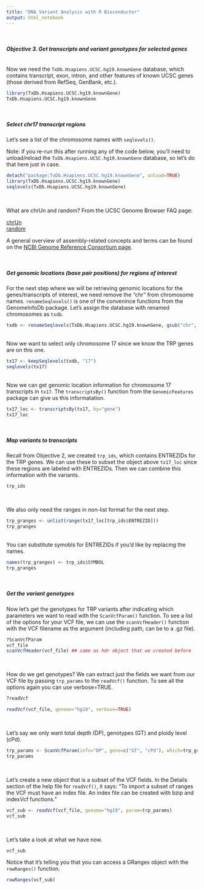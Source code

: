 ```yaml
---
title: "DNA Variant Analysis with R Bioconductor"
output: html_notebook
---
```


<br/>

#### *Objective 3. Get transcripts and variant genotypes for selected genes*

<br/>
Now we need the `TxDb.Hsapiens.UCSC.hg19.knownGene` database, which contains transcript, exon, intron, and other features of known UCSC genes (those derived from RefSeq, GenBank, etc.).
```r
library(TxDb.Hsapiens.UCSC.hg19.knownGene)
TxDb.Hsapiens.UCSC.hg19.knownGene
```


<br/>

##### Select chr17 transcript regions

Let's see a list of the chromosome names with `seqlevels()`.  

Note: if you re-run this after running any of the code below, you'll need to unload/reload the `TxDb.Hsapiens.UCSC.hg19.knownGene` database, so let's do that here just in case.
```r
detach("package:TxDb.Hsapiens.UCSC.hg19.knownGene", unload=TRUE)
library(TxDb.Hsapiens.UCSC.hg19.knownGene)
seqlevels(TxDb.Hsapiens.UCSC.hg19.knownGene)
```
<br/>

What are chrUn and random? From the UCSC Genome Browser FAQ page:   

[chrUn](https://genome.ucsc.edu/FAQ/FAQdownloads.html#download11)  
[random](https://genome.ucsc.edu/FAQ/FAQdownloads.html#download10)  


A general overview of assembly-related concepts and terms can be found on the [NCBI Genome Reference Consortium page](https://www.ncbi.nlm.nih.gov/grc/help/).

<br/>


##### Get genomic locations (base pair positions) for regions of interest


For the next step where we will be retrieving genomic locations for the genes/transcripts of interest, we need remove the "chr" from chromosome names. `renameSeqlevels()` is one of the convenince functions from the GenomeInfoDb package. Let's assign the database with renamed chromosomes as `txdb`.
```r
txdb <- renameSeqlevels(TxDb.Hsapiens.UCSC.hg19.knownGene, gsub("chr", "", seqlevels(TxDb.Hsapiens.UCSC.hg19.knownGene)))
```

<br/>
Now we want to select only chromosome 17 since we know the TRP genes are on this one.
```r
tx17 <- keepSeqlevels(txdb, "17")
seqlevels(tx17)
```

<br/>
Now we can get genomic location information for chromosome 17 transcripts in `tx17`. The `transcriptsBy()` function from the `GenomicFeatures` package can give us this informatation.
```r
tx17_loc <- transcriptsBy(tx17, by="gene")
tx17_loc
```


<br/>

##### Map variants to transcripts

Recall from Objective 2, we created `trp_ids`, which contains ENTREZIDs for the TRP genes. 
We can use these to subset the object above `tx17_loc` since these regions are labeled with ENTREZIDs. Then we can combine this information with the variants.    

```r
trp_ids
```

<br/>

We also only need the ranges in non-list format for the next step.  
```r
trp_granges <- unlist(range(tx17_loc[trp_ids$ENTREZID]))
trp_granges
```

<br/>
You can substitute symobls for ENTREZIDs if you'd like by replacing the names.  
```r
names(trp_granges) <- trp_ids$SYMBOL
trp_granges
```

<br/>

##### Get the variant genotypes


Now let's get the genotypes for TRP variants after indicating which parameters we want to read with the `ScanVcfParam()` function. To see a list of the options for your VCF file, we can use the `scanVcfHeader()` function with the VCF filename as the argument (including path, can be to a .gz file).
```r
?ScanVcfParam
vcf_file
scanVcfHeader(vcf_file) ## same as hdr object that we created before
```


<br/>

How do we get genotypes? We can extract just the fields we want from our VCF file by passing `trp_params` to the `readVcf()` function. To see all the options again you can use verbose=TRUE.  
```r
?readVcf

readVcf(vcf_file, genome="hg19", verbose=TRUE)
```

<br/>

Let's say we only want total depth (DP), genotypes (GT) and ploidy level (cPd).  

```r
trp_params <- ScanVcfParam(info="DP", geno=c("GT", "cPd"), which=trp_granges)
trp_params
```


<br/>

Let's create a new object that is a subset of the VCF fields. In the Details section of the help file for `readVcf()`, it says: "To import a subset of ranges the VCF must have an index file. An index file can be created with bzip and indexVcf functions."  
```r
vcf_sub <- readVcf(vcf_file, genome="hg19", param=trp_params)
vcf_sub
```

<br/>

Let's take a look at what we have now.  

```r
vcf_sub
```

Notice that it's telling you that you can access a GRanges object with the `rowRanges()` function.    
```r
rowRanges(vcf_sub)
```



